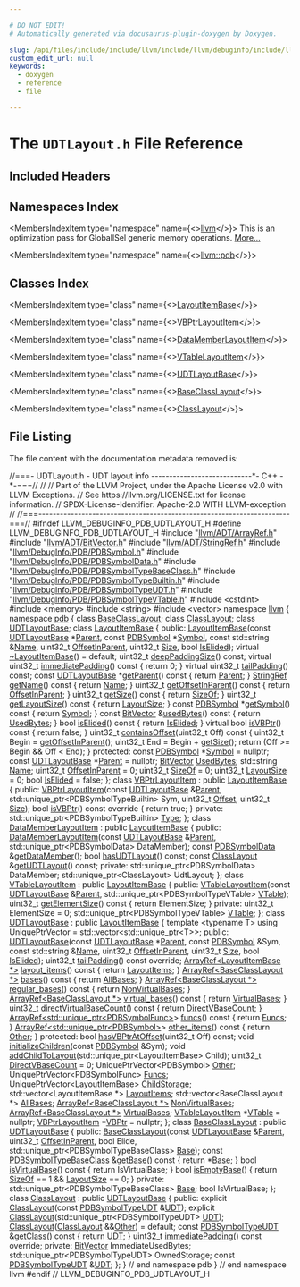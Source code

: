 ```yaml
---

# DO NOT EDIT!
# Automatically generated via docusaurus-plugin-doxygen by Doxygen.

slug: /api/files/include/include/llvm/include/llvm/debuginfo/include/llvm/debuginfo/pdb/udtlayout-h
custom_edit_url: null
keywords:
  - doxygen
  - reference
  - file

---
```





# The `UDTLayout.h` File Reference

<DoxygenPage pluginConfig={pluginConfig}>



## Included Headers

<IncludesList>
<IncludesListItem
  filePath="llvm/ADT/ArrayRef.h"
  permalink="/docs/api/files/include/include/llvm/include/llvm/adt/arrayref-h"
  isLocal="true" />
<IncludesListItem
  filePath="llvm/ADT/BitVector.h"
  permalink="/docs/api/files/include/include/llvm/include/llvm/adt/bitvector-h"
  isLocal="true" />
<IncludesListItem
  filePath="llvm/ADT/StringRef.h"
  permalink="/docs/api/files/include/include/llvm/include/llvm/adt/stringref-h"
  isLocal="true" />
<IncludesListItem
  filePath="llvm/DebugInfo/PDB/PDBSymbol.h"
  permalink="/docs/api/files/include/include/llvm/include/llvm/debuginfo/include/llvm/debuginfo/pdb/pdbsymbol-h"
  isLocal="true" />
<IncludesListItem
  filePath="llvm/DebugInfo/PDB/PDBSymbolData.h"
  permalink="/docs/api/files/include/include/llvm/include/llvm/debuginfo/include/llvm/debuginfo/pdb/pdbsymboldata-h"
  isLocal="true" />
<IncludesListItem
  filePath="llvm/DebugInfo/PDB/PDBSymbolTypeBaseClass.h"
  permalink="/docs/api/files/include/include/llvm/include/llvm/debuginfo/include/llvm/debuginfo/pdb/pdbsymboltypebaseclass-h"
  isLocal="true" />
<IncludesListItem
  filePath="llvm/DebugInfo/PDB/PDBSymbolTypeBuiltin.h"
  permalink="/docs/api/files/include/include/llvm/include/llvm/debuginfo/include/llvm/debuginfo/pdb/pdbsymboltypebuiltin-h"
  isLocal="true" />
<IncludesListItem
  filePath="llvm/DebugInfo/PDB/PDBSymbolTypeUDT.h"
  permalink="/docs/api/files/include/include/llvm/include/llvm/debuginfo/include/llvm/debuginfo/pdb/pdbsymboltypeudt-h"
  isLocal="true" />
<IncludesListItem
  filePath="llvm/DebugInfo/PDB/PDBSymbolTypeVTable.h"
  permalink="/docs/api/files/include/include/llvm/include/llvm/debuginfo/include/llvm/debuginfo/pdb/pdbsymboltypevtable-h"
  isLocal="true" />
<IncludesListItem
  filePath="cstdint"
  permalink=""
  isLocal="false" />
<IncludesListItem
  filePath="memory"
  permalink=""
  isLocal="false" />
<IncludesListItem
  filePath="string"
  permalink=""
  isLocal="false" />
<IncludesListItem
  filePath="vector"
  permalink=""
  isLocal="false" />
</IncludesList>

## Namespaces Index

<MembersIndex>

<MembersIndexItem
  type="namespace"
  name={<><a href="/docs/api/namespaces/llvm">llvm</a></>}>
This is an optimization pass for GlobalISel generic memory operations. <a href="/docs/api/namespaces/llvm/#details">More...</a>
</MembersIndexItem>

<MembersIndexItem
  type="namespace"
  name={<><a href="/docs/api/namespaces/llvm/pdb">llvm::pdb</a></>}>
</MembersIndexItem>

</MembersIndex>

## Classes Index

<MembersIndex>

<MembersIndexItem
  type="class"
  name={<><a href="/docs/api/classes/llvm/pdb/layoutitembase">LayoutItemBase</a></>}>
</MembersIndexItem>

<MembersIndexItem
  type="class"
  name={<><a href="/docs/api/classes/llvm/pdb/vbptrlayoutitem">VBPtrLayoutItem</a></>}>
</MembersIndexItem>

<MembersIndexItem
  type="class"
  name={<><a href="/docs/api/classes/llvm/pdb/datamemberlayoutitem">DataMemberLayoutItem</a></>}>
</MembersIndexItem>

<MembersIndexItem
  type="class"
  name={<><a href="/docs/api/classes/llvm/pdb/vtablelayoutitem">VTableLayoutItem</a></>}>
</MembersIndexItem>

<MembersIndexItem
  type="class"
  name={<><a href="/docs/api/classes/llvm/pdb/udtlayoutbase">UDTLayoutBase</a></>}>
</MembersIndexItem>

<MembersIndexItem
  type="class"
  name={<><a href="/docs/api/classes/llvm/pdb/baseclasslayout">BaseClassLayout</a></>}>
</MembersIndexItem>

<MembersIndexItem
  type="class"
  name={<><a href="/docs/api/classes/llvm/pdb/classlayout">ClassLayout</a></>}>
</MembersIndexItem>

</MembersIndex>


## File Listing

The file content with the documentation metadata removed is:

<ProgramListing>

<Link id="l00001" /><CodeLine lineNumber="1"><Highlight kind="comment">//===- UDTLayout.h - UDT layout info ----------------------------&#42;- C++ -&#42;-===//</Highlight><Highlight kind="normal"></Highlight></CodeLine>
<Link id="l00002" /><CodeLine lineNumber="2"><Highlight kind="normal"></Highlight><Highlight kind="comment">//</Highlight><Highlight kind="normal"></Highlight></CodeLine>
<Link id="l00003" /><CodeLine lineNumber="3"><Highlight kind="normal"></Highlight><Highlight kind="comment">// Part of the LLVM Project, under the Apache License v2.0 with LLVM Exceptions.</Highlight><Highlight kind="normal"></Highlight></CodeLine>
<Link id="l00004" /><CodeLine lineNumber="4"><Highlight kind="normal"></Highlight><Highlight kind="comment">// See https://llvm.org/LICENSE.txt for license information.</Highlight><Highlight kind="normal"></Highlight></CodeLine>
<Link id="l00005" /><CodeLine lineNumber="5"><Highlight kind="normal"></Highlight><Highlight kind="comment">// SPDX-License-Identifier: Apache-2.0 WITH LLVM-exception</Highlight><Highlight kind="normal"></Highlight></CodeLine>
<Link id="l00006" /><CodeLine lineNumber="6"><Highlight kind="normal"></Highlight><Highlight kind="comment">//</Highlight><Highlight kind="normal"></Highlight></CodeLine>
<Link id="l00007" /><CodeLine lineNumber="7"><Highlight kind="normal"></Highlight><Highlight kind="comment">//===----------------------------------------------------------------------===//</Highlight><Highlight kind="normal"></Highlight></CodeLine>
<Link id="l00008" /><CodeLine lineNumber="8"><Highlight kind="normal"></Highlight></CodeLine>
<Link id="l00009" /><CodeLine lineNumber="9"><Highlight kind="normal"></Highlight><Highlight kind="preprocessor">#ifndef LLVM&#95;DEBUGINFO&#95;PDB&#95;UDTLAYOUT&#95;H</Highlight><Highlight kind="normal"></Highlight></CodeLine>
<Link id="l00010" /><CodeLine lineNumber="10"><Highlight kind="normal"></Highlight><Highlight kind="preprocessor">#define LLVM&#95;DEBUGINFO&#95;PDB&#95;UDTLAYOUT&#95;H</Highlight><Highlight kind="normal"></Highlight></CodeLine>
<Link id="l00011" /><CodeLine lineNumber="11"><Highlight kind="normal"></Highlight></CodeLine>
<Link id="l00012" /><CodeLine lineNumber="12"><Highlight kind="normal"></Highlight><Highlight kind="preprocessor">#include &quot;<a href="/docs/api/files/include/include/llvm/include/llvm/adt/arrayref-h">llvm/ADT/ArrayRef.h</a>&quot;</Highlight><Highlight kind="normal"></Highlight></CodeLine>
<Link id="l00013" /><CodeLine lineNumber="13"><Highlight kind="normal"></Highlight><Highlight kind="preprocessor">#include &quot;<a href="/docs/api/files/include/include/llvm/include/llvm/adt/bitvector-h">llvm/ADT/BitVector.h</a>&quot;</Highlight><Highlight kind="normal"></Highlight></CodeLine>
<Link id="l00014" /><CodeLine lineNumber="14"><Highlight kind="normal"></Highlight><Highlight kind="preprocessor">#include &quot;<a href="/docs/api/files/include/include/llvm/include/llvm/adt/stringref-h">llvm/ADT/StringRef.h</a>&quot;</Highlight><Highlight kind="normal"></Highlight></CodeLine>
<Link id="l00015" /><CodeLine lineNumber="15"><Highlight kind="normal"></Highlight><Highlight kind="preprocessor">#include &quot;<a href="/docs/api/files/include/include/llvm/include/llvm/debuginfo/include/llvm/debuginfo/pdb/pdbsymbol-h">llvm/DebugInfo/PDB/PDBSymbol.h</a>&quot;</Highlight><Highlight kind="normal"></Highlight></CodeLine>
<Link id="l00016" /><CodeLine lineNumber="16"><Highlight kind="normal"></Highlight><Highlight kind="preprocessor">#include &quot;<a href="/docs/api/files/include/include/llvm/include/llvm/debuginfo/include/llvm/debuginfo/pdb/pdbsymboldata-h">llvm/DebugInfo/PDB/PDBSymbolData.h</a>&quot;</Highlight><Highlight kind="normal"></Highlight></CodeLine>
<Link id="l00017" /><CodeLine lineNumber="17"><Highlight kind="normal"></Highlight><Highlight kind="preprocessor">#include &quot;<a href="/docs/api/files/include/include/llvm/include/llvm/debuginfo/include/llvm/debuginfo/pdb/pdbsymboltypebaseclass-h">llvm/DebugInfo/PDB/PDBSymbolTypeBaseClass.h</a>&quot;</Highlight><Highlight kind="normal"></Highlight></CodeLine>
<Link id="l00018" /><CodeLine lineNumber="18"><Highlight kind="normal"></Highlight><Highlight kind="preprocessor">#include &quot;<a href="/docs/api/files/include/include/llvm/include/llvm/debuginfo/include/llvm/debuginfo/pdb/pdbsymboltypebuiltin-h">llvm/DebugInfo/PDB/PDBSymbolTypeBuiltin.h</a>&quot;</Highlight><Highlight kind="normal"></Highlight></CodeLine>
<Link id="l00019" /><CodeLine lineNumber="19"><Highlight kind="normal"></Highlight><Highlight kind="preprocessor">#include &quot;<a href="/docs/api/files/include/include/llvm/include/llvm/debuginfo/include/llvm/debuginfo/pdb/pdbsymboltypeudt-h">llvm/DebugInfo/PDB/PDBSymbolTypeUDT.h</a>&quot;</Highlight><Highlight kind="normal"></Highlight></CodeLine>
<Link id="l00020" /><CodeLine lineNumber="20"><Highlight kind="normal"></Highlight><Highlight kind="preprocessor">#include &quot;<a href="/docs/api/files/include/include/llvm/include/llvm/debuginfo/include/llvm/debuginfo/pdb/pdbsymboltypevtable-h">llvm/DebugInfo/PDB/PDBSymbolTypeVTable.h</a>&quot;</Highlight><Highlight kind="normal"></Highlight></CodeLine>
<Link id="l00021" /><CodeLine lineNumber="21"><Highlight kind="normal"></Highlight><Highlight kind="preprocessor">#include &lt;cstdint&gt;</Highlight><Highlight kind="normal"></Highlight></CodeLine>
<Link id="l00022" /><CodeLine lineNumber="22"><Highlight kind="normal"></Highlight><Highlight kind="preprocessor">#include &lt;memory&gt;</Highlight><Highlight kind="normal"></Highlight></CodeLine>
<Link id="l00023" /><CodeLine lineNumber="23"><Highlight kind="normal"></Highlight><Highlight kind="preprocessor">#include &lt;string&gt;</Highlight><Highlight kind="normal"></Highlight></CodeLine>
<Link id="l00024" /><CodeLine lineNumber="24"><Highlight kind="normal"></Highlight><Highlight kind="preprocessor">#include &lt;vector&gt;</Highlight><Highlight kind="normal"></Highlight></CodeLine>
<Link id="l00025" /><CodeLine lineNumber="25"><Highlight kind="normal"></Highlight></CodeLine>
<Link id="l00026" /><CodeLine lineNumber="26"><Highlight kind="normal"></Highlight><Highlight kind="keyword">namespace </Highlight><Highlight kind="normal"><a href="/docs/api/namespaces/llvm">llvm</a> &#123;</Highlight></CodeLine>
<Link id="l00027" /><CodeLine lineNumber="27"><Highlight kind="normal"></Highlight><Highlight kind="keyword">namespace </Highlight><Highlight kind="normal"><a href="/docs/api/namespaces/llvm/pdb">pdb</a> &#123;</Highlight></CodeLine>
<Link id="l00028" /><CodeLine lineNumber="28"><Highlight kind="normal"></Highlight></CodeLine>
<Link id="l00029" /><CodeLine lineNumber="29"><Highlight kind="normal"></Highlight><Highlight kind="keyword">class </Highlight><Highlight kind="normal"><a href="/docs/api/classes/llvm/pdb/baseclasslayout">BaseClassLayout</a>;</Highlight></CodeLine>
<Link id="l00030" /><CodeLine lineNumber="30"><Highlight kind="normal"></Highlight><Highlight kind="keyword">class </Highlight><Highlight kind="normal"><a href="/docs/api/classes/llvm/pdb/classlayout">ClassLayout</a>;</Highlight></CodeLine>
<Link id="l00031" /><CodeLine lineNumber="31"><Highlight kind="normal"></Highlight><Highlight kind="keyword">class </Highlight><Highlight kind="normal"><a href="/docs/api/classes/llvm/pdb/udtlayoutbase">UDTLayoutBase</a>;</Highlight></CodeLine>
<Link id="l00032" /><CodeLine lineNumber="32"><Highlight kind="normal"></Highlight></CodeLine>
<Link id="l00033" /><CodeLine lineNumber="33" lineLink="/docs/api/classes/llvm/pdb/layoutitembase"><Highlight kind="normal"></Highlight><Highlight kind="keyword">class </Highlight><Highlight kind="normal"><a href="/docs/api/classes/llvm/pdb/layoutitembase/#ad0e63790f73f9608f8ba426cb98178bc">LayoutItemBase</a> &#123;</Highlight></CodeLine>
<Link id="l00034" /><CodeLine lineNumber="34"><Highlight kind="normal"></Highlight><Highlight kind="keyword">public</Highlight><Highlight kind="normal">:</Highlight></CodeLine>
<Link id="l00035" /><CodeLine lineNumber="35"><Highlight kind="normal">  <a href="/docs/api/classes/llvm/pdb/layoutitembase/#ad0e63790f73f9608f8ba426cb98178bc">LayoutItemBase</a>(</Highlight><Highlight kind="keyword">const</Highlight><Highlight kind="normal"> <a href="/docs/api/classes/llvm/pdb/udtlayoutbase">UDTLayoutBase</a> &#42;<a href="/docs/api/classes/llvm/pdb/layoutitembase/#aed9833844c86541361110c19424d8c2f">Parent</a>, </Highlight><Highlight kind="keyword">const</Highlight><Highlight kind="normal"> <a href="/docs/api/classes/llvm/pdb/pdbsymbol">PDBSymbol</a> &#42;<a href="/docs/api/classes/llvm/pdb/layoutitembase/#af09751a4aec4e5d3323d59b713c8ca4a">Symbol</a>,</Highlight></CodeLine>
<Link id="l00036" /><CodeLine lineNumber="36"><Highlight kind="normal">                 </Highlight><Highlight kind="keyword">const</Highlight><Highlight kind="normal"> std::string &amp;<a href="/docs/api/classes/llvm/pdb/layoutitembase/#ad10bda87163f7abb0fc4d862c66d8c06">Name</a>, uint32&#95;t <a href="/docs/api/classes/llvm/pdb/layoutitembase/#a1b003a2100c25845bfdb52de4700aed7">OffsetInParent</a>,</Highlight></CodeLine>
<Link id="l00037" /><CodeLine lineNumber="37"><Highlight kind="normal">                 uint32&#95;t <a href="/docs/api/files/lib/lib/analysis/inlineorder-cpp/#a7ee6f0cb51c3b9056199e9a0001fe8c3a6f6cb72d544962fa333e2e34ce64f719">Size</a>, </Highlight><Highlight kind="keywordtype">bool</Highlight><Highlight kind="normal"> <a href="/docs/api/classes/llvm/pdb/layoutitembase/#af036e1dfe92e3a19a805b255ac43848a">IsElided</a>);</Highlight></CodeLine>
<Link id="l00038" /><CodeLine lineNumber="38" lineLink="/docs/api/classes/llvm/pdb/layoutitembase/#a2ce1a2370856fd157314b71d2ba7ab7c"><Highlight kind="normal">  </Highlight><Highlight kind="keyword">virtual</Highlight><Highlight kind="normal"> <a href="/docs/api/classes/llvm/pdb/layoutitembase/#a2ce1a2370856fd157314b71d2ba7ab7c">~LayoutItemBase</a>() = </Highlight><Highlight kind="keywordflow">default</Highlight><Highlight kind="normal">;</Highlight></CodeLine>
<Link id="l00039" /><CodeLine lineNumber="39"><Highlight kind="normal"></Highlight></CodeLine>
<Link id="l00040" /><CodeLine lineNumber="40"><Highlight kind="normal">  uint32&#95;t <a href="/docs/api/classes/llvm/pdb/layoutitembase/#a492f7b33957eb4402f058a6e90af346c">deepPaddingSize</a>() </Highlight><Highlight kind="keyword">const</Highlight><Highlight kind="normal">;</Highlight></CodeLine>
<Link id="l00041" /><CodeLine lineNumber="41" lineLink="/docs/api/classes/llvm/pdb/layoutitembase/#ac4e549b6ff6558ad52e0f8e0289bf499"><Highlight kind="normal">  </Highlight><Highlight kind="keyword">virtual</Highlight><Highlight kind="normal"> uint32&#95;t <a href="/docs/api/classes/llvm/pdb/layoutitembase/#ac4e549b6ff6558ad52e0f8e0289bf499">immediatePadding</a>()</Highlight><Highlight kind="keyword"> const </Highlight><Highlight kind="normal">&#123; </Highlight><Highlight kind="keywordflow">return</Highlight><Highlight kind="normal"> 0; &#125;</Highlight></CodeLine>
<Link id="l00042" /><CodeLine lineNumber="42"><Highlight kind="normal">  </Highlight><Highlight kind="keyword">virtual</Highlight><Highlight kind="normal"> uint32&#95;t <a href="/docs/api/classes/llvm/pdb/layoutitembase/#a47cb3d653556d34f95405f1bdf9361b5">tailPadding</a>() </Highlight><Highlight kind="keyword">const</Highlight><Highlight kind="normal">;</Highlight></CodeLine>
<Link id="l00043" /><CodeLine lineNumber="43"><Highlight kind="normal"></Highlight></CodeLine>
<Link id="l00044" /><CodeLine lineNumber="44" lineLink="/docs/api/classes/llvm/pdb/layoutitembase/#ad17df02fb67e74f3b29d21803b57ca6c"><Highlight kind="normal">  </Highlight><Highlight kind="keyword">const</Highlight><Highlight kind="normal"> <a href="/docs/api/classes/llvm/pdb/udtlayoutbase">UDTLayoutBase</a> &#42;<a href="/docs/api/classes/llvm/pdb/layoutitembase/#ad17df02fb67e74f3b29d21803b57ca6c">getParent</a>()</Highlight><Highlight kind="keyword"> const </Highlight><Highlight kind="normal">&#123; </Highlight><Highlight kind="keywordflow">return</Highlight><Highlight kind="normal"> <a href="/docs/api/classes/llvm/pdb/layoutitembase/#aed9833844c86541361110c19424d8c2f">Parent</a>; &#125;</Highlight></CodeLine>
<Link id="l00045" /><CodeLine lineNumber="45" lineLink="/docs/api/classes/llvm/pdb/layoutitembase/#a35f8076437782a6719e4c8eeadcb6c07"><Highlight kind="normal">  <a href="/docs/api/classes/llvm/stringref">StringRef</a> <a href="/docs/api/classes/llvm/pdb/layoutitembase/#a35f8076437782a6719e4c8eeadcb6c07">getName</a>()</Highlight><Highlight kind="keyword"> const </Highlight><Highlight kind="normal">&#123; </Highlight><Highlight kind="keywordflow">return</Highlight><Highlight kind="normal"> <a href="/docs/api/classes/llvm/pdb/layoutitembase/#ad10bda87163f7abb0fc4d862c66d8c06">Name</a>; &#125;</Highlight></CodeLine>
<Link id="l00046" /><CodeLine lineNumber="46" lineLink="/docs/api/classes/llvm/pdb/layoutitembase/#a650f01b775ec9ed10bb5f2e40196ba8d"><Highlight kind="normal">  uint32&#95;t <a href="/docs/api/classes/llvm/pdb/layoutitembase/#a650f01b775ec9ed10bb5f2e40196ba8d">getOffsetInParent</a>()</Highlight><Highlight kind="keyword"> const </Highlight><Highlight kind="normal">&#123; </Highlight><Highlight kind="keywordflow">return</Highlight><Highlight kind="normal"> <a href="/docs/api/classes/llvm/pdb/layoutitembase/#a1b003a2100c25845bfdb52de4700aed7">OffsetInParent</a>; &#125;</Highlight></CodeLine>
<Link id="l00047" /><CodeLine lineNumber="47" lineLink="/docs/api/classes/llvm/pdb/layoutitembase/#a3a31586f6cfca2197df724b439551b91"><Highlight kind="normal">  uint32&#95;t <a href="/docs/api/classes/llvm/pdb/layoutitembase/#a3a31586f6cfca2197df724b439551b91">getSize</a>()</Highlight><Highlight kind="keyword"> const </Highlight><Highlight kind="normal">&#123; </Highlight><Highlight kind="keywordflow">return</Highlight><Highlight kind="normal"> <a href="/docs/api/classes/llvm/pdb/layoutitembase/#a219e1c40234502e0850ea8f378e2f192">SizeOf</a>; &#125;</Highlight></CodeLine>
<Link id="l00048" /><CodeLine lineNumber="48" lineLink="/docs/api/classes/llvm/pdb/layoutitembase/#a8b0de0f4efe2019cf67ef2853e67fb2a"><Highlight kind="normal">  uint32&#95;t <a href="/docs/api/classes/llvm/pdb/layoutitembase/#a8b0de0f4efe2019cf67ef2853e67fb2a">getLayoutSize</a>()</Highlight><Highlight kind="keyword"> const </Highlight><Highlight kind="normal">&#123; </Highlight><Highlight kind="keywordflow">return</Highlight><Highlight kind="normal"> <a href="/docs/api/classes/llvm/pdb/layoutitembase/#af33f2369fa87c3fe25cce0a4c591e4a1">LayoutSize</a>; &#125;</Highlight></CodeLine>
<Link id="l00049" /><CodeLine lineNumber="49" lineLink="/docs/api/classes/llvm/pdb/layoutitembase/#a184c9e2209297e2453566e51ed35c26f"><Highlight kind="normal">  </Highlight><Highlight kind="keyword">const</Highlight><Highlight kind="normal"> <a href="/docs/api/classes/llvm/pdb/pdbsymbol">PDBSymbol</a> &#42;<a href="/docs/api/classes/llvm/pdb/layoutitembase/#a184c9e2209297e2453566e51ed35c26f">getSymbol</a>()</Highlight><Highlight kind="keyword"> const </Highlight><Highlight kind="normal">&#123; </Highlight><Highlight kind="keywordflow">return</Highlight><Highlight kind="normal"> <a href="/docs/api/classes/llvm/pdb/layoutitembase/#af09751a4aec4e5d3323d59b713c8ca4a">Symbol</a>; &#125;</Highlight></CodeLine>
<Link id="l00050" /><CodeLine lineNumber="50" lineLink="/docs/api/classes/llvm/pdb/layoutitembase/#a4bc071fe28aaf963b93231e1ad87acd5"><Highlight kind="normal">  </Highlight><Highlight kind="keyword">const</Highlight><Highlight kind="normal"> <a href="/docs/api/classes/llvm/bitvector">BitVector</a> &amp;<a href="/docs/api/classes/llvm/pdb/layoutitembase/#a4bc071fe28aaf963b93231e1ad87acd5">usedBytes</a>()</Highlight><Highlight kind="keyword"> const </Highlight><Highlight kind="normal">&#123; </Highlight><Highlight kind="keywordflow">return</Highlight><Highlight kind="normal"> <a href="/docs/api/classes/llvm/pdb/layoutitembase/#aa9133332d2b710957ef0836de8286073">UsedBytes</a>; &#125;</Highlight></CodeLine>
<Link id="l00051" /><CodeLine lineNumber="51" lineLink="/docs/api/classes/llvm/pdb/layoutitembase/#ad78b974c055ef8c95054bd02c9f016ef"><Highlight kind="normal">  </Highlight><Highlight kind="keywordtype">bool</Highlight><Highlight kind="normal"> <a href="/docs/api/classes/llvm/pdb/layoutitembase/#ad78b974c055ef8c95054bd02c9f016ef">isElided</a>()</Highlight><Highlight kind="keyword"> const </Highlight><Highlight kind="normal">&#123; </Highlight><Highlight kind="keywordflow">return</Highlight><Highlight kind="normal"> <a href="/docs/api/classes/llvm/pdb/layoutitembase/#af036e1dfe92e3a19a805b255ac43848a">IsElided</a>; &#125;</Highlight></CodeLine>
<Link id="l00052" /><CodeLine lineNumber="52" lineLink="/docs/api/classes/llvm/pdb/layoutitembase/#a512ca6c2c3b257211ab6b775c891c5cc"><Highlight kind="normal">  </Highlight><Highlight kind="keyword">virtual</Highlight><Highlight kind="normal"> </Highlight><Highlight kind="keywordtype">bool</Highlight><Highlight kind="normal"> <a href="/docs/api/classes/llvm/pdb/layoutitembase/#a512ca6c2c3b257211ab6b775c891c5cc">isVBPtr</a>()</Highlight><Highlight kind="keyword"> const </Highlight><Highlight kind="normal">&#123; </Highlight><Highlight kind="keywordflow">return</Highlight><Highlight kind="normal"> </Highlight><Highlight kind="keyword">false</Highlight><Highlight kind="normal">; &#125;</Highlight></CodeLine>
<Link id="l00053" /><CodeLine lineNumber="53"><Highlight kind="normal"></Highlight></CodeLine>
<Link id="l00054" /><CodeLine lineNumber="54" lineLink="/docs/api/classes/llvm/pdb/layoutitembase/#a6d76278f711394aad50f5590822df66c"><Highlight kind="normal">  uint32&#95;t <a href="/docs/api/classes/llvm/pdb/layoutitembase/#a6d76278f711394aad50f5590822df66c">containsOffset</a>(uint32&#95;t Off)</Highlight><Highlight kind="keyword"> const </Highlight><Highlight kind="normal">&#123;</Highlight></CodeLine>
<Link id="l00055" /><CodeLine lineNumber="55"><Highlight kind="normal">    uint32&#95;t Begin = <a href="/docs/api/classes/llvm/pdb/layoutitembase/#a650f01b775ec9ed10bb5f2e40196ba8d">getOffsetInParent</a>();</Highlight></CodeLine>
<Link id="l00056" /><CodeLine lineNumber="56"><Highlight kind="normal">    uint32&#95;t End = Begin + <a href="/docs/api/classes/llvm/pdb/layoutitembase/#a3a31586f6cfca2197df724b439551b91">getSize</a>();</Highlight></CodeLine>
<Link id="l00057" /><CodeLine lineNumber="57"><Highlight kind="normal">    </Highlight><Highlight kind="keywordflow">return</Highlight><Highlight kind="normal"> (Off &gt;= Begin &amp;&amp; Off &lt; End);</Highlight></CodeLine>
<Link id="l00058" /><CodeLine lineNumber="58"><Highlight kind="normal">  &#125;</Highlight></CodeLine>
<Link id="l00059" /><CodeLine lineNumber="59"><Highlight kind="normal"></Highlight></CodeLine>
<Link id="l00060" /><CodeLine lineNumber="60"><Highlight kind="normal"></Highlight><Highlight kind="keyword">protected</Highlight><Highlight kind="normal">:</Highlight></CodeLine>
<Link id="l00061" /><CodeLine lineNumber="61" lineLink="/docs/api/classes/llvm/pdb/layoutitembase/#af09751a4aec4e5d3323d59b713c8ca4a"><Highlight kind="normal">  </Highlight><Highlight kind="keyword">const</Highlight><Highlight kind="normal"> <a href="/docs/api/classes/llvm/pdb/pdbsymbol">PDBSymbol</a> &#42;<a href="/docs/api/classes/llvm/pdb/layoutitembase/#af09751a4aec4e5d3323d59b713c8ca4a">Symbol</a> = </Highlight><Highlight kind="keyword">nullptr</Highlight><Highlight kind="normal">;</Highlight></CodeLine>
<Link id="l00062" /><CodeLine lineNumber="62" lineLink="/docs/api/classes/llvm/pdb/layoutitembase/#aed9833844c86541361110c19424d8c2f"><Highlight kind="normal">  </Highlight><Highlight kind="keyword">const</Highlight><Highlight kind="normal"> <a href="/docs/api/classes/llvm/pdb/udtlayoutbase">UDTLayoutBase</a> &#42;<a href="/docs/api/classes/llvm/pdb/layoutitembase/#aed9833844c86541361110c19424d8c2f">Parent</a> = </Highlight><Highlight kind="keyword">nullptr</Highlight><Highlight kind="normal">;</Highlight></CodeLine>
<Link id="l00063" /><CodeLine lineNumber="63" lineLink="/docs/api/classes/llvm/pdb/layoutitembase/#aa9133332d2b710957ef0836de8286073"><Highlight kind="normal">  <a href="/docs/api/classes/llvm/bitvector">BitVector</a> <a href="/docs/api/classes/llvm/pdb/layoutitembase/#aa9133332d2b710957ef0836de8286073">UsedBytes</a>;</Highlight></CodeLine>
<Link id="l00064" /><CodeLine lineNumber="64" lineLink="/docs/api/classes/llvm/pdb/layoutitembase/#ad10bda87163f7abb0fc4d862c66d8c06"><Highlight kind="normal">  std::string <a href="/docs/api/classes/llvm/pdb/layoutitembase/#ad10bda87163f7abb0fc4d862c66d8c06">Name</a>;</Highlight></CodeLine>
<Link id="l00065" /><CodeLine lineNumber="65" lineLink="/docs/api/classes/llvm/pdb/layoutitembase/#a1b003a2100c25845bfdb52de4700aed7"><Highlight kind="normal">  uint32&#95;t <a href="/docs/api/classes/llvm/pdb/layoutitembase/#a1b003a2100c25845bfdb52de4700aed7">OffsetInParent</a> = 0;</Highlight></CodeLine>
<Link id="l00066" /><CodeLine lineNumber="66" lineLink="/docs/api/classes/llvm/pdb/layoutitembase/#a219e1c40234502e0850ea8f378e2f192"><Highlight kind="normal">  uint32&#95;t <a href="/docs/api/classes/llvm/pdb/layoutitembase/#a219e1c40234502e0850ea8f378e2f192">SizeOf</a> = 0;</Highlight></CodeLine>
<Link id="l00067" /><CodeLine lineNumber="67" lineLink="/docs/api/classes/llvm/pdb/layoutitembase/#af33f2369fa87c3fe25cce0a4c591e4a1"><Highlight kind="normal">  uint32&#95;t <a href="/docs/api/classes/llvm/pdb/layoutitembase/#af33f2369fa87c3fe25cce0a4c591e4a1">LayoutSize</a> = 0;</Highlight></CodeLine>
<Link id="l00068" /><CodeLine lineNumber="68" lineLink="/docs/api/classes/llvm/pdb/layoutitembase/#af036e1dfe92e3a19a805b255ac43848a"><Highlight kind="normal">  </Highlight><Highlight kind="keywordtype">bool</Highlight><Highlight kind="normal"> <a href="/docs/api/classes/llvm/pdb/layoutitembase/#af036e1dfe92e3a19a805b255ac43848a">IsElided</a> = </Highlight><Highlight kind="keyword">false</Highlight><Highlight kind="normal">;</Highlight></CodeLine>
<Link id="l00069" /><CodeLine lineNumber="69"><Highlight kind="normal">&#125;;</Highlight></CodeLine>
<Link id="l00070" /><CodeLine lineNumber="70"><Highlight kind="normal"></Highlight></CodeLine>
<Link id="l00071" /><CodeLine lineNumber="71" lineLink="/docs/api/classes/llvm/pdb/vbptrlayoutitem"><Highlight kind="normal"></Highlight><Highlight kind="keyword">class </Highlight><Highlight kind="normal"><a href="/docs/api/classes/llvm/pdb/vbptrlayoutitem/#a0113631d833f38b765ff515d11693ac4">VBPtrLayoutItem</a> : </Highlight><Highlight kind="keyword">public</Highlight><Highlight kind="normal"> <a href="/docs/api/classes/llvm/pdb/layoutitembase/#ad0e63790f73f9608f8ba426cb98178bc">LayoutItemBase</a> &#123;</Highlight></CodeLine>
<Link id="l00072" /><CodeLine lineNumber="72"><Highlight kind="normal"></Highlight><Highlight kind="keyword">public</Highlight><Highlight kind="normal">:</Highlight></CodeLine>
<Link id="l00073" /><CodeLine lineNumber="73"><Highlight kind="normal">  <a href="/docs/api/classes/llvm/pdb/vbptrlayoutitem/#a0113631d833f38b765ff515d11693ac4">VBPtrLayoutItem</a>(</Highlight><Highlight kind="keyword">const</Highlight><Highlight kind="normal"> <a href="/docs/api/classes/llvm/pdb/udtlayoutbase">UDTLayoutBase</a> &amp;<a href="/docs/api/classes/llvm/pdb/layoutitembase/#aed9833844c86541361110c19424d8c2f">Parent</a>,</Highlight></CodeLine>
<Link id="l00074" /><CodeLine lineNumber="74"><Highlight kind="normal">                  std::unique&#95;ptr&lt;PDBSymbolTypeBuiltin&gt; Sym, uint32&#95;t <a href="/docs/api/namespaces/llvm/pdb/#ac10322dc19a928c2dbb83ec9689dc23cadfd0a82c4bf37b1e90b690a22a20692e">Offset</a>,</Highlight></CodeLine>
<Link id="l00075" /><CodeLine lineNumber="75"><Highlight kind="normal">                  uint32&#95;t <a href="/docs/api/files/lib/lib/analysis/inlineorder-cpp/#a7ee6f0cb51c3b9056199e9a0001fe8c3a6f6cb72d544962fa333e2e34ce64f719">Size</a>);</Highlight></CodeLine>
<Link id="l00076" /><CodeLine lineNumber="76"><Highlight kind="normal"></Highlight></CodeLine>
<Link id="l00077" /><CodeLine lineNumber="77" lineLink="/docs/api/classes/llvm/pdb/vbptrlayoutitem/#a68afc571bb7a3f693b263b05b9e6b0ef"><Highlight kind="normal">  </Highlight><Highlight kind="keywordtype">bool</Highlight><Highlight kind="normal"> <a href="/docs/api/classes/llvm/pdb/vbptrlayoutitem/#a68afc571bb7a3f693b263b05b9e6b0ef">isVBPtr</a>()</Highlight><Highlight kind="keyword"> const override </Highlight><Highlight kind="normal">&#123; </Highlight><Highlight kind="keywordflow">return</Highlight><Highlight kind="normal"> </Highlight><Highlight kind="keyword">true</Highlight><Highlight kind="normal">; &#125;</Highlight></CodeLine>
<Link id="l00078" /><CodeLine lineNumber="78"><Highlight kind="normal"></Highlight></CodeLine>
<Link id="l00079" /><CodeLine lineNumber="79"><Highlight kind="normal"></Highlight><Highlight kind="keyword">private</Highlight><Highlight kind="normal">:</Highlight></CodeLine>
<Link id="l00080" /><CodeLine lineNumber="80"><Highlight kind="normal">  std::unique&#95;ptr&lt;PDBSymbolTypeBuiltin&gt; <a href="/docs/api/namespaces/llvm/pdb/#a952cb7401a07c49e2879fbfc92f0dc2caa1fa27779242b4902f7ae3bdd5c6d508">Type</a>;</Highlight></CodeLine>
<Link id="l00081" /><CodeLine lineNumber="81"><Highlight kind="normal">&#125;;</Highlight></CodeLine>
<Link id="l00082" /><CodeLine lineNumber="82"><Highlight kind="normal"></Highlight></CodeLine>
<Link id="l00083" /><CodeLine lineNumber="83" lineLink="/docs/api/classes/llvm/pdb/datamemberlayoutitem"><Highlight kind="normal"></Highlight><Highlight kind="keyword">class </Highlight><Highlight kind="normal"><a href="/docs/api/classes/llvm/pdb/datamemberlayoutitem/#a178a9e728b70cd289c3f491283b3164b">DataMemberLayoutItem</a> : </Highlight><Highlight kind="keyword">public</Highlight><Highlight kind="normal"> <a href="/docs/api/classes/llvm/pdb/layoutitembase/#ad0e63790f73f9608f8ba426cb98178bc">LayoutItemBase</a> &#123;</Highlight></CodeLine>
<Link id="l00084" /><CodeLine lineNumber="84"><Highlight kind="normal"></Highlight><Highlight kind="keyword">public</Highlight><Highlight kind="normal">:</Highlight></CodeLine>
<Link id="l00085" /><CodeLine lineNumber="85"><Highlight kind="normal">  <a href="/docs/api/classes/llvm/pdb/datamemberlayoutitem/#a178a9e728b70cd289c3f491283b3164b">DataMemberLayoutItem</a>(</Highlight><Highlight kind="keyword">const</Highlight><Highlight kind="normal"> <a href="/docs/api/classes/llvm/pdb/udtlayoutbase">UDTLayoutBase</a> &amp;<a href="/docs/api/classes/llvm/pdb/layoutitembase/#aed9833844c86541361110c19424d8c2f">Parent</a>,</Highlight></CodeLine>
<Link id="l00086" /><CodeLine lineNumber="86"><Highlight kind="normal">                       std::unique&#95;ptr&lt;PDBSymbolData&gt; DataMember);</Highlight></CodeLine>
<Link id="l00087" /><CodeLine lineNumber="87"><Highlight kind="normal"></Highlight></CodeLine>
<Link id="l00088" /><CodeLine lineNumber="88"><Highlight kind="normal">  </Highlight><Highlight kind="keyword">const</Highlight><Highlight kind="normal"> <a href="/docs/api/classes/llvm/pdb/pdbsymboldata">PDBSymbolData</a> &amp;<a href="/docs/api/classes/llvm/pdb/datamemberlayoutitem/#a091b96a1b8783652329a3925ef98fab6">getDataMember</a>();</Highlight></CodeLine>
<Link id="l00089" /><CodeLine lineNumber="89"><Highlight kind="normal">  </Highlight><Highlight kind="keywordtype">bool</Highlight><Highlight kind="normal"> <a href="/docs/api/classes/llvm/pdb/datamemberlayoutitem/#a862954d97af30b07491fb932cb293181">hasUDTLayout</a>() </Highlight><Highlight kind="keyword">const</Highlight><Highlight kind="normal">;</Highlight></CodeLine>
<Link id="l00090" /><CodeLine lineNumber="90"><Highlight kind="normal">  </Highlight><Highlight kind="keyword">const</Highlight><Highlight kind="normal"> <a href="/docs/api/classes/llvm/pdb/classlayout">ClassLayout</a> &amp;<a href="/docs/api/classes/llvm/pdb/datamemberlayoutitem/#afba7ad1cc5bd8a490f6fc4931707624e">getUDTLayout</a>() </Highlight><Highlight kind="keyword">const</Highlight><Highlight kind="normal">;</Highlight></CodeLine>
<Link id="l00091" /><CodeLine lineNumber="91"><Highlight kind="normal"></Highlight></CodeLine>
<Link id="l00092" /><CodeLine lineNumber="92"><Highlight kind="normal"></Highlight><Highlight kind="keyword">private</Highlight><Highlight kind="normal">:</Highlight></CodeLine>
<Link id="l00093" /><CodeLine lineNumber="93"><Highlight kind="normal">  std::unique&#95;ptr&lt;PDBSymbolData&gt; DataMember;</Highlight></CodeLine>
<Link id="l00094" /><CodeLine lineNumber="94"><Highlight kind="normal">  std::unique&#95;ptr&lt;ClassLayout&gt; UdtLayout;</Highlight></CodeLine>
<Link id="l00095" /><CodeLine lineNumber="95"><Highlight kind="normal">&#125;;</Highlight></CodeLine>
<Link id="l00096" /><CodeLine lineNumber="96"><Highlight kind="normal"></Highlight></CodeLine>
<Link id="l00097" /><CodeLine lineNumber="97" lineLink="/docs/api/classes/llvm/pdb/vtablelayoutitem"><Highlight kind="normal"></Highlight><Highlight kind="keyword">class </Highlight><Highlight kind="normal"><a href="/docs/api/classes/llvm/pdb/vtablelayoutitem/#aa3300b9c44d96281bad0d1ca6659fe80">VTableLayoutItem</a> : </Highlight><Highlight kind="keyword">public</Highlight><Highlight kind="normal"> <a href="/docs/api/classes/llvm/pdb/layoutitembase/#ad0e63790f73f9608f8ba426cb98178bc">LayoutItemBase</a> &#123;</Highlight></CodeLine>
<Link id="l00098" /><CodeLine lineNumber="98"><Highlight kind="normal"></Highlight><Highlight kind="keyword">public</Highlight><Highlight kind="normal">:</Highlight></CodeLine>
<Link id="l00099" /><CodeLine lineNumber="99"><Highlight kind="normal">  <a href="/docs/api/classes/llvm/pdb/vtablelayoutitem/#aa3300b9c44d96281bad0d1ca6659fe80">VTableLayoutItem</a>(</Highlight><Highlight kind="keyword">const</Highlight><Highlight kind="normal"> <a href="/docs/api/classes/llvm/pdb/udtlayoutbase">UDTLayoutBase</a> &amp;<a href="/docs/api/classes/llvm/pdb/layoutitembase/#aed9833844c86541361110c19424d8c2f">Parent</a>,</Highlight></CodeLine>
<Link id="l00100" /><CodeLine lineNumber="100"><Highlight kind="normal">                   std::unique&#95;ptr&lt;PDBSymbolTypeVTable&gt; <a href="/docs/api/namespaces/llvm/pdb/#a33e853ec74d48b1340d1d4bae772d30ba5fe1b444a36c9acc94c001c1add97722">VTable</a>);</Highlight></CodeLine>
<Link id="l00101" /><CodeLine lineNumber="101"><Highlight kind="normal"></Highlight></CodeLine>
<Link id="l00102" /><CodeLine lineNumber="102" lineLink="/docs/api/classes/llvm/pdb/vtablelayoutitem/#ae5da13f1c0bff03803efbbfac8fef075"><Highlight kind="normal">  uint32&#95;t <a href="/docs/api/classes/llvm/pdb/vtablelayoutitem/#ae5da13f1c0bff03803efbbfac8fef075">getElementSize</a>()</Highlight><Highlight kind="keyword"> const </Highlight><Highlight kind="normal">&#123; </Highlight><Highlight kind="keywordflow">return</Highlight><Highlight kind="normal"> ElementSize; &#125;</Highlight></CodeLine>
<Link id="l00103" /><CodeLine lineNumber="103"><Highlight kind="normal"></Highlight></CodeLine>
<Link id="l00104" /><CodeLine lineNumber="104"><Highlight kind="normal"></Highlight><Highlight kind="keyword">private</Highlight><Highlight kind="normal">:</Highlight></CodeLine>
<Link id="l00105" /><CodeLine lineNumber="105"><Highlight kind="normal">  uint32&#95;t ElementSize = 0;</Highlight></CodeLine>
<Link id="l00106" /><CodeLine lineNumber="106"><Highlight kind="normal">  std::unique&#95;ptr&lt;PDBSymbolTypeVTable&gt; <a href="/docs/api/namespaces/llvm/pdb/#a33e853ec74d48b1340d1d4bae772d30ba5fe1b444a36c9acc94c001c1add97722">VTable</a>;</Highlight></CodeLine>
<Link id="l00107" /><CodeLine lineNumber="107"><Highlight kind="normal">&#125;;</Highlight></CodeLine>
<Link id="l00108" /><CodeLine lineNumber="108"><Highlight kind="normal"></Highlight></CodeLine>
<Link id="l00109" /><CodeLine lineNumber="109" lineLink="/docs/api/classes/llvm/pdb/udtlayoutbase"><Highlight kind="normal"></Highlight><Highlight kind="keyword">class </Highlight><Highlight kind="normal"><a href="/docs/api/classes/llvm/pdb/udtlayoutbase/#aea075f4ad0ba0b34107add3c46cf9664">UDTLayoutBase</a> : </Highlight><Highlight kind="keyword">public</Highlight><Highlight kind="normal"> <a href="/docs/api/classes/llvm/pdb/layoutitembase/#ad0e63790f73f9608f8ba426cb98178bc">LayoutItemBase</a> &#123;</Highlight></CodeLine>
<Link id="l00110" /><CodeLine lineNumber="110"><Highlight kind="normal">  </Highlight><Highlight kind="keyword">template</Highlight><Highlight kind="normal"> &lt;</Highlight><Highlight kind="keyword">typename</Highlight><Highlight kind="normal"> T&gt; </Highlight><Highlight kind="keyword">using </Highlight><Highlight kind="normal">UniquePtrVector = std::vector&lt;std::unique&#95;ptr&lt;T&gt;&gt;;</Highlight></CodeLine>
<Link id="l00111" /><CodeLine lineNumber="111"><Highlight kind="normal"></Highlight></CodeLine>
<Link id="l00112" /><CodeLine lineNumber="112"><Highlight kind="normal"></Highlight><Highlight kind="keyword">public</Highlight><Highlight kind="normal">:</Highlight></CodeLine>
<Link id="l00113" /><CodeLine lineNumber="113"><Highlight kind="normal">  <a href="/docs/api/classes/llvm/pdb/udtlayoutbase/#aea075f4ad0ba0b34107add3c46cf9664">UDTLayoutBase</a>(</Highlight><Highlight kind="keyword">const</Highlight><Highlight kind="normal"> <a href="/docs/api/classes/llvm/pdb/udtlayoutbase/#aea075f4ad0ba0b34107add3c46cf9664">UDTLayoutBase</a> &#42;<a href="/docs/api/classes/llvm/pdb/layoutitembase/#aed9833844c86541361110c19424d8c2f">Parent</a>, </Highlight><Highlight kind="keyword">const</Highlight><Highlight kind="normal"> <a href="/docs/api/classes/llvm/pdb/pdbsymbol">PDBSymbol</a> &amp;Sym,</Highlight></CodeLine>
<Link id="l00114" /><CodeLine lineNumber="114"><Highlight kind="normal">                </Highlight><Highlight kind="keyword">const</Highlight><Highlight kind="normal"> std::string &amp;<a href="/docs/api/classes/llvm/pdb/layoutitembase/#ad10bda87163f7abb0fc4d862c66d8c06">Name</a>, uint32&#95;t <a href="/docs/api/classes/llvm/pdb/layoutitembase/#a1b003a2100c25845bfdb52de4700aed7">OffsetInParent</a>, uint32&#95;t <a href="/docs/api/files/lib/lib/analysis/inlineorder-cpp/#a7ee6f0cb51c3b9056199e9a0001fe8c3a6f6cb72d544962fa333e2e34ce64f719">Size</a>,</Highlight></CodeLine>
<Link id="l00115" /><CodeLine lineNumber="115"><Highlight kind="normal">                </Highlight><Highlight kind="keywordtype">bool</Highlight><Highlight kind="normal"> <a href="/docs/api/classes/llvm/pdb/layoutitembase/#af036e1dfe92e3a19a805b255ac43848a">IsElided</a>);</Highlight></CodeLine>
<Link id="l00116" /><CodeLine lineNumber="116"><Highlight kind="normal"></Highlight></CodeLine>
<Link id="l00117" /><CodeLine lineNumber="117"><Highlight kind="normal">  uint32&#95;t <a href="/docs/api/classes/llvm/pdb/udtlayoutbase/#a6934c477e5a494595fc2c8673e3c079e">tailPadding</a>() </Highlight><Highlight kind="keyword">const override</Highlight><Highlight kind="normal">;</Highlight></CodeLine>
<Link id="l00118" /><CodeLine lineNumber="118" lineLink="/docs/api/classes/llvm/pdb/udtlayoutbase/#a56f6057417e7e19058aeb83d7034185f"><Highlight kind="normal">  <a href="/docs/api/classes/llvm/arrayref">ArrayRef&lt;LayoutItemBase &#42;&gt;</a> <a href="/docs/api/classes/llvm/pdb/udtlayoutbase/#a56f6057417e7e19058aeb83d7034185f">layout&#95;items</a>()</Highlight><Highlight kind="keyword"> const </Highlight><Highlight kind="normal">&#123; </Highlight><Highlight kind="keywordflow">return</Highlight><Highlight kind="normal"> <a href="/docs/api/classes/llvm/pdb/udtlayoutbase/#a47316094be098cd74eb3e4b1504c4738">LayoutItems</a>; &#125;</Highlight></CodeLine>
<Link id="l00119" /><CodeLine lineNumber="119" lineLink="/docs/api/classes/llvm/pdb/udtlayoutbase/#a205680dc619ec0105cd2318ea4eebe1d"><Highlight kind="normal">  <a href="/docs/api/classes/llvm/arrayref">ArrayRef&lt;BaseClassLayout &#42;&gt;</a> <a href="/docs/api/classes/llvm/pdb/udtlayoutbase/#a205680dc619ec0105cd2318ea4eebe1d">bases</a>()</Highlight><Highlight kind="keyword"> const </Highlight><Highlight kind="normal">&#123; </Highlight><Highlight kind="keywordflow">return</Highlight><Highlight kind="normal"> <a href="/docs/api/classes/llvm/pdb/udtlayoutbase/#abd663483b6074d59c2d75f982c104878">AllBases</a>; &#125;</Highlight></CodeLine>
<Link id="l00120" /><CodeLine lineNumber="120" lineLink="/docs/api/classes/llvm/pdb/udtlayoutbase/#a22cd580369a004940519a7b7be7d7d15"><Highlight kind="normal">  <a href="/docs/api/classes/llvm/arrayref">ArrayRef&lt;BaseClassLayout &#42;&gt;</a> <a href="/docs/api/classes/llvm/pdb/udtlayoutbase/#a22cd580369a004940519a7b7be7d7d15">regular&#95;bases</a>()</Highlight><Highlight kind="keyword"> const </Highlight><Highlight kind="normal">&#123; </Highlight><Highlight kind="keywordflow">return</Highlight><Highlight kind="normal"> <a href="/docs/api/classes/llvm/pdb/udtlayoutbase/#adf0f38a76a1c0171e4ba01b1fe662d41">NonVirtualBases</a>; &#125;</Highlight></CodeLine>
<Link id="l00121" /><CodeLine lineNumber="121" lineLink="/docs/api/classes/llvm/pdb/udtlayoutbase/#a17c265a8220ac43d769ef36f63e37c82"><Highlight kind="normal">  <a href="/docs/api/classes/llvm/arrayref">ArrayRef&lt;BaseClassLayout &#42;&gt;</a> <a href="/docs/api/classes/llvm/pdb/udtlayoutbase/#a17c265a8220ac43d769ef36f63e37c82">virtual&#95;bases</a>()</Highlight><Highlight kind="keyword"> const </Highlight><Highlight kind="normal">&#123; </Highlight><Highlight kind="keywordflow">return</Highlight><Highlight kind="normal"> <a href="/docs/api/classes/llvm/pdb/udtlayoutbase/#a0a85b428c9aa931c45df6423d74655da">VirtualBases</a>; &#125;</Highlight></CodeLine>
<Link id="l00122" /><CodeLine lineNumber="122" lineLink="/docs/api/classes/llvm/pdb/udtlayoutbase/#ad541a6ee1f35e593fbaf50fa23285d4f"><Highlight kind="normal">  uint32&#95;t <a href="/docs/api/classes/llvm/pdb/udtlayoutbase/#ad541a6ee1f35e593fbaf50fa23285d4f">directVirtualBaseCount</a>()</Highlight><Highlight kind="keyword"> const </Highlight><Highlight kind="normal">&#123; </Highlight><Highlight kind="keywordflow">return</Highlight><Highlight kind="normal"> <a href="/docs/api/classes/llvm/pdb/udtlayoutbase/#a3494c6cd742caabc3106830f57c7b117">DirectVBaseCount</a>; &#125;</Highlight></CodeLine>
<Link id="l00123" /><CodeLine lineNumber="123" lineLink="/docs/api/classes/llvm/pdb/udtlayoutbase/#a846d1e4a216d17a078dbc222ae2e2182"><Highlight kind="normal">  <a href="/docs/api/classes/llvm/arrayref">ArrayRef&lt;std::unique&#95;ptr&lt;PDBSymbolFunc&gt;</a>&gt; <a href="/docs/api/classes/llvm/pdb/udtlayoutbase/#a846d1e4a216d17a078dbc222ae2e2182">funcs</a>()</Highlight><Highlight kind="keyword"> const </Highlight><Highlight kind="normal">&#123; </Highlight><Highlight kind="keywordflow">return</Highlight><Highlight kind="normal"> <a href="/docs/api/classes/llvm/pdb/udtlayoutbase/#ad31330f2bead61a10072e12257f26538">Funcs</a>; &#125;</Highlight></CodeLine>
<Link id="l00124" /><CodeLine lineNumber="124" lineLink="/docs/api/classes/llvm/pdb/udtlayoutbase/#a424ac1f50be7552ee87142bfbc9afb00"><Highlight kind="normal">  <a href="/docs/api/classes/llvm/arrayref">ArrayRef&lt;std::unique&#95;ptr&lt;PDBSymbol&gt;</a>&gt; <a href="/docs/api/classes/llvm/pdb/udtlayoutbase/#a424ac1f50be7552ee87142bfbc9afb00">other&#95;items</a>()</Highlight><Highlight kind="keyword"> const </Highlight><Highlight kind="normal">&#123; </Highlight><Highlight kind="keywordflow">return</Highlight><Highlight kind="normal"> <a href="/docs/api/classes/llvm/pdb/udtlayoutbase/#a6352455e1b59d422a185ddb04dd2ed87">Other</a>; &#125;</Highlight></CodeLine>
<Link id="l00125" /><CodeLine lineNumber="125"><Highlight kind="normal"></Highlight></CodeLine>
<Link id="l00126" /><CodeLine lineNumber="126"><Highlight kind="normal"></Highlight><Highlight kind="keyword">protected</Highlight><Highlight kind="normal">:</Highlight></CodeLine>
<Link id="l00127" /><CodeLine lineNumber="127"><Highlight kind="normal">  </Highlight><Highlight kind="keywordtype">bool</Highlight><Highlight kind="normal"> <a href="/docs/api/classes/llvm/pdb/udtlayoutbase/#a22763a1e0237a92357300c0691d1c816">hasVBPtrAtOffset</a>(uint32&#95;t Off) </Highlight><Highlight kind="keyword">const</Highlight><Highlight kind="normal">;</Highlight></CodeLine>
<Link id="l00128" /><CodeLine lineNumber="128"><Highlight kind="normal">  </Highlight><Highlight kind="keywordtype">void</Highlight><Highlight kind="normal"> <a href="/docs/api/classes/llvm/pdb/udtlayoutbase/#ad34ca12f73439d9092237a6fc01fefa0">initializeChildren</a>(</Highlight><Highlight kind="keyword">const</Highlight><Highlight kind="normal"> <a href="/docs/api/classes/llvm/pdb/pdbsymbol">PDBSymbol</a> &amp;Sym);</Highlight></CodeLine>
<Link id="l00129" /><CodeLine lineNumber="129"><Highlight kind="normal"></Highlight></CodeLine>
<Link id="l00130" /><CodeLine lineNumber="130"><Highlight kind="normal">  </Highlight><Highlight kind="keywordtype">void</Highlight><Highlight kind="normal"> <a href="/docs/api/classes/llvm/pdb/udtlayoutbase/#a93c4e1b8420517136bbb2f5d6a9af796">addChildToLayout</a>(std::unique&#95;ptr&lt;LayoutItemBase&gt; Child);</Highlight></CodeLine>
<Link id="l00131" /><CodeLine lineNumber="131"><Highlight kind="normal"></Highlight></CodeLine>
<Link id="l00132" /><CodeLine lineNumber="132" lineLink="/docs/api/classes/llvm/pdb/udtlayoutbase/#a3494c6cd742caabc3106830f57c7b117"><Highlight kind="normal">  uint32&#95;t <a href="/docs/api/classes/llvm/pdb/udtlayoutbase/#a3494c6cd742caabc3106830f57c7b117">DirectVBaseCount</a> = 0;</Highlight></CodeLine>
<Link id="l00133" /><CodeLine lineNumber="133"><Highlight kind="normal"></Highlight></CodeLine>
<Link id="l00134" /><CodeLine lineNumber="134" lineLink="/docs/api/classes/llvm/pdb/udtlayoutbase/#a6352455e1b59d422a185ddb04dd2ed87"><Highlight kind="normal">  UniquePtrVector&lt;PDBSymbol&gt; <a href="/docs/api/classes/llvm/pdb/udtlayoutbase/#a6352455e1b59d422a185ddb04dd2ed87">Other</a>;</Highlight></CodeLine>
<Link id="l00135" /><CodeLine lineNumber="135" lineLink="/docs/api/classes/llvm/pdb/udtlayoutbase/#ad31330f2bead61a10072e12257f26538"><Highlight kind="normal">  UniquePtrVector&lt;PDBSymbolFunc&gt; <a href="/docs/api/classes/llvm/pdb/udtlayoutbase/#ad31330f2bead61a10072e12257f26538">Funcs</a>;</Highlight></CodeLine>
<Link id="l00136" /><CodeLine lineNumber="136" lineLink="/docs/api/classes/llvm/pdb/udtlayoutbase/#ad5628bdc800f33c2d8383fefc6f2dfaf"><Highlight kind="normal">  UniquePtrVector&lt;LayoutItemBase&gt; <a href="/docs/api/classes/llvm/pdb/udtlayoutbase/#ad5628bdc800f33c2d8383fefc6f2dfaf">ChildStorage</a>;</Highlight></CodeLine>
<Link id="l00137" /><CodeLine lineNumber="137" lineLink="/docs/api/classes/llvm/pdb/udtlayoutbase/#a47316094be098cd74eb3e4b1504c4738"><Highlight kind="normal">  std::vector&lt;LayoutItemBase &#42;&gt; <a href="/docs/api/classes/llvm/pdb/udtlayoutbase/#a47316094be098cd74eb3e4b1504c4738">LayoutItems</a>;</Highlight></CodeLine>
<Link id="l00138" /><CodeLine lineNumber="138"><Highlight kind="normal"></Highlight></CodeLine>
<Link id="l00139" /><CodeLine lineNumber="139" lineLink="/docs/api/classes/llvm/pdb/udtlayoutbase/#abd663483b6074d59c2d75f982c104878"><Highlight kind="normal">  std::vector&lt;BaseClassLayout &#42;&gt; <a href="/docs/api/classes/llvm/pdb/udtlayoutbase/#abd663483b6074d59c2d75f982c104878">AllBases</a>;</Highlight></CodeLine>
<Link id="l00140" /><CodeLine lineNumber="140" lineLink="/docs/api/classes/llvm/pdb/udtlayoutbase/#adf0f38a76a1c0171e4ba01b1fe662d41"><Highlight kind="normal">  <a href="/docs/api/classes/llvm/arrayref">ArrayRef&lt;BaseClassLayout &#42;&gt;</a> <a href="/docs/api/classes/llvm/pdb/udtlayoutbase/#adf0f38a76a1c0171e4ba01b1fe662d41">NonVirtualBases</a>;</Highlight></CodeLine>
<Link id="l00141" /><CodeLine lineNumber="141" lineLink="/docs/api/classes/llvm/pdb/udtlayoutbase/#a0a85b428c9aa931c45df6423d74655da"><Highlight kind="normal">  <a href="/docs/api/classes/llvm/arrayref">ArrayRef&lt;BaseClassLayout &#42;&gt;</a> <a href="/docs/api/classes/llvm/pdb/udtlayoutbase/#a0a85b428c9aa931c45df6423d74655da">VirtualBases</a>;</Highlight></CodeLine>
<Link id="l00142" /><CodeLine lineNumber="142"><Highlight kind="normal"></Highlight></CodeLine>
<Link id="l00143" /><CodeLine lineNumber="143" lineLink="/docs/api/classes/llvm/pdb/udtlayoutbase/#ad3470c00f65da79d3681ca5f34b93e55"><Highlight kind="normal">  <a href="/docs/api/classes/llvm/pdb/vtablelayoutitem">VTableLayoutItem</a> &#42;<a href="/docs/api/classes/llvm/pdb/udtlayoutbase/#ad3470c00f65da79d3681ca5f34b93e55">VTable</a> = </Highlight><Highlight kind="keyword">nullptr</Highlight><Highlight kind="normal">;</Highlight></CodeLine>
<Link id="l00144" /><CodeLine lineNumber="144" lineLink="/docs/api/classes/llvm/pdb/udtlayoutbase/#aee5d37f0553ed32d48eae43729b0974a"><Highlight kind="normal">  <a href="/docs/api/classes/llvm/pdb/vbptrlayoutitem">VBPtrLayoutItem</a> &#42;<a href="/docs/api/classes/llvm/pdb/udtlayoutbase/#aee5d37f0553ed32d48eae43729b0974a">VBPtr</a> = </Highlight><Highlight kind="keyword">nullptr</Highlight><Highlight kind="normal">;</Highlight></CodeLine>
<Link id="l00145" /><CodeLine lineNumber="145"><Highlight kind="normal">&#125;;</Highlight></CodeLine>
<Link id="l00146" /><CodeLine lineNumber="146"><Highlight kind="normal"></Highlight></CodeLine>
<Link id="l00147" /><CodeLine lineNumber="147" lineLink="/docs/api/classes/llvm/pdb/baseclasslayout"><Highlight kind="normal"></Highlight><Highlight kind="keyword">class </Highlight><Highlight kind="normal"><a href="/docs/api/classes/llvm/pdb/baseclasslayout/#a0af95a3e920db1df1dc61fb5685622be">BaseClassLayout</a> : </Highlight><Highlight kind="keyword">public</Highlight><Highlight kind="normal"> <a href="/docs/api/classes/llvm/pdb/udtlayoutbase/#aea075f4ad0ba0b34107add3c46cf9664">UDTLayoutBase</a> &#123;</Highlight></CodeLine>
<Link id="l00148" /><CodeLine lineNumber="148"><Highlight kind="normal"></Highlight><Highlight kind="keyword">public</Highlight><Highlight kind="normal">:</Highlight></CodeLine>
<Link id="l00149" /><CodeLine lineNumber="149"><Highlight kind="normal">  <a href="/docs/api/classes/llvm/pdb/baseclasslayout/#a0af95a3e920db1df1dc61fb5685622be">BaseClassLayout</a>(</Highlight><Highlight kind="keyword">const</Highlight><Highlight kind="normal"> <a href="/docs/api/classes/llvm/pdb/udtlayoutbase/#aea075f4ad0ba0b34107add3c46cf9664">UDTLayoutBase</a> &amp;<a href="/docs/api/classes/llvm/pdb/layoutitembase/#aed9833844c86541361110c19424d8c2f">Parent</a>, uint32&#95;t <a href="/docs/api/classes/llvm/pdb/layoutitembase/#a1b003a2100c25845bfdb52de4700aed7">OffsetInParent</a>,</Highlight></CodeLine>
<Link id="l00150" /><CodeLine lineNumber="150"><Highlight kind="normal">                  </Highlight><Highlight kind="keywordtype">bool</Highlight><Highlight kind="normal"> Elide, std::unique&#95;ptr&lt;PDBSymbolTypeBaseClass&gt; <a href="/docs/api/namespaces/llvm/sampleprof/#a702f69807459cc25db5754a5f179d3fcaf6fbeb8fa9f451468611536b00878d41">Base</a>);</Highlight></CodeLine>
<Link id="l00151" /><CodeLine lineNumber="151"><Highlight kind="normal"></Highlight></CodeLine>
<Link id="l00152" /><CodeLine lineNumber="152" lineLink="/docs/api/classes/llvm/pdb/baseclasslayout/#adbffa81b5d98b485a2cde2bb9f84d140"><Highlight kind="normal">  </Highlight><Highlight kind="keyword">const</Highlight><Highlight kind="normal"> <a href="/docs/api/classes/llvm/pdb/pdbsymboltypebaseclass">PDBSymbolTypeBaseClass</a> &amp;<a href="/docs/api/classes/llvm/pdb/baseclasslayout/#adbffa81b5d98b485a2cde2bb9f84d140">getBase</a>()</Highlight><Highlight kind="keyword"> const </Highlight><Highlight kind="normal">&#123; </Highlight><Highlight kind="keywordflow">return</Highlight><Highlight kind="normal"> &#42;<a href="/docs/api/namespaces/llvm/sampleprof/#a702f69807459cc25db5754a5f179d3fcaf6fbeb8fa9f451468611536b00878d41">Base</a>; &#125;</Highlight></CodeLine>
<Link id="l00153" /><CodeLine lineNumber="153" lineLink="/docs/api/classes/llvm/pdb/baseclasslayout/#a3991cf3c6ad6ad12cd0bcb37c1b01ea3"><Highlight kind="normal">  </Highlight><Highlight kind="keywordtype">bool</Highlight><Highlight kind="normal"> <a href="/docs/api/classes/llvm/pdb/baseclasslayout/#a3991cf3c6ad6ad12cd0bcb37c1b01ea3">isVirtualBase</a>()</Highlight><Highlight kind="keyword"> const </Highlight><Highlight kind="normal">&#123; </Highlight><Highlight kind="keywordflow">return</Highlight><Highlight kind="normal"> IsVirtualBase; &#125;</Highlight></CodeLine>
<Link id="l00154" /><CodeLine lineNumber="154" lineLink="/docs/api/classes/llvm/pdb/baseclasslayout/#a06fc9cec87e8a2d0271aae057d20390d"><Highlight kind="normal">  </Highlight><Highlight kind="keywordtype">bool</Highlight><Highlight kind="normal"> <a href="/docs/api/classes/llvm/pdb/baseclasslayout/#a06fc9cec87e8a2d0271aae057d20390d">isEmptyBase</a>() &#123; </Highlight><Highlight kind="keywordflow">return</Highlight><Highlight kind="normal"> <a href="/docs/api/classes/llvm/pdb/layoutitembase/#a219e1c40234502e0850ea8f378e2f192">SizeOf</a> == 1 &amp;&amp; <a href="/docs/api/classes/llvm/pdb/layoutitembase/#af33f2369fa87c3fe25cce0a4c591e4a1">LayoutSize</a> == 0; &#125;</Highlight></CodeLine>
<Link id="l00155" /><CodeLine lineNumber="155"><Highlight kind="normal"></Highlight></CodeLine>
<Link id="l00156" /><CodeLine lineNumber="156"><Highlight kind="normal"></Highlight><Highlight kind="keyword">private</Highlight><Highlight kind="normal">:</Highlight></CodeLine>
<Link id="l00157" /><CodeLine lineNumber="157"><Highlight kind="normal">  std::unique&#95;ptr&lt;PDBSymbolTypeBaseClass&gt; <a href="/docs/api/namespaces/llvm/sampleprof/#a702f69807459cc25db5754a5f179d3fcaf6fbeb8fa9f451468611536b00878d41">Base</a>;</Highlight></CodeLine>
<Link id="l00158" /><CodeLine lineNumber="158"><Highlight kind="normal">  </Highlight><Highlight kind="keywordtype">bool</Highlight><Highlight kind="normal"> IsVirtualBase;</Highlight></CodeLine>
<Link id="l00159" /><CodeLine lineNumber="159"><Highlight kind="normal">&#125;;</Highlight></CodeLine>
<Link id="l00160" /><CodeLine lineNumber="160"><Highlight kind="normal"></Highlight></CodeLine>
<Link id="l00161" /><CodeLine lineNumber="161" lineLink="/docs/api/classes/llvm/pdb/classlayout"><Highlight kind="normal"></Highlight><Highlight kind="keyword">class </Highlight><Highlight kind="normal"><a href="/docs/api/classes/llvm/pdb/classlayout/#a7d3ca0c21b9d442d938cde435fb33cb0">ClassLayout</a> : </Highlight><Highlight kind="keyword">public</Highlight><Highlight kind="normal"> <a href="/docs/api/classes/llvm/pdb/udtlayoutbase/#aea075f4ad0ba0b34107add3c46cf9664">UDTLayoutBase</a> &#123;</Highlight></CodeLine>
<Link id="l00162" /><CodeLine lineNumber="162"><Highlight kind="normal"></Highlight><Highlight kind="keyword">public</Highlight><Highlight kind="normal">:</Highlight></CodeLine>
<Link id="l00163" /><CodeLine lineNumber="163"><Highlight kind="normal">  </Highlight><Highlight kind="keyword">explicit</Highlight><Highlight kind="normal"> <a href="/docs/api/classes/llvm/pdb/classlayout/#a7d3ca0c21b9d442d938cde435fb33cb0">ClassLayout</a>(</Highlight><Highlight kind="keyword">const</Highlight><Highlight kind="normal"> <a href="/docs/api/classes/llvm/pdb/pdbsymboltypeudt">PDBSymbolTypeUDT</a> &amp;<a href="/docs/api/namespaces/llvm/pdb/#a33e853ec74d48b1340d1d4bae772d30ba37c9ef439007788bd633ea027a36e87e">UDT</a>);</Highlight></CodeLine>
<Link id="l00164" /><CodeLine lineNumber="164"><Highlight kind="normal">  </Highlight><Highlight kind="keyword">explicit</Highlight><Highlight kind="normal"> <a href="/docs/api/classes/llvm/pdb/classlayout/#a7d3ca0c21b9d442d938cde435fb33cb0">ClassLayout</a>(std::unique&#95;ptr&lt;PDBSymbolTypeUDT&gt; <a href="/docs/api/namespaces/llvm/pdb/#a33e853ec74d48b1340d1d4bae772d30ba37c9ef439007788bd633ea027a36e87e">UDT</a>);</Highlight></CodeLine>
<Link id="l00165" /><CodeLine lineNumber="165"><Highlight kind="normal"></Highlight></CodeLine>
<Link id="l00166" /><CodeLine lineNumber="166" lineLink="/docs/api/classes/llvm/pdb/classlayout/#ad16fc5353124328a4185b59491fe0dfa"><Highlight kind="normal">  <a href="/docs/api/classes/llvm/pdb/classlayout/#ad16fc5353124328a4185b59491fe0dfa">ClassLayout</a>(<a href="/docs/api/classes/llvm/pdb/classlayout/#a7d3ca0c21b9d442d938cde435fb33cb0">ClassLayout</a> &amp;&amp;<a href="/docs/api/classes/llvm/pdb/udtlayoutbase/#a6352455e1b59d422a185ddb04dd2ed87">Other</a>) = </Highlight><Highlight kind="keywordflow">default</Highlight><Highlight kind="normal">;</Highlight></CodeLine>
<Link id="l00167" /><CodeLine lineNumber="167"><Highlight kind="normal"></Highlight></CodeLine>
<Link id="l00168" /><CodeLine lineNumber="168" lineLink="/docs/api/classes/llvm/pdb/classlayout/#aa6f8b26449aba301606d123e62e8997f"><Highlight kind="normal">  </Highlight><Highlight kind="keyword">const</Highlight><Highlight kind="normal"> <a href="/docs/api/classes/llvm/pdb/pdbsymboltypeudt">PDBSymbolTypeUDT</a> &amp;<a href="/docs/api/classes/llvm/pdb/classlayout/#aa6f8b26449aba301606d123e62e8997f">getClass</a>()</Highlight><Highlight kind="keyword"> const </Highlight><Highlight kind="normal">&#123; </Highlight><Highlight kind="keywordflow">return</Highlight><Highlight kind="normal"> <a href="/docs/api/namespaces/llvm/pdb/#a33e853ec74d48b1340d1d4bae772d30ba37c9ef439007788bd633ea027a36e87e">UDT</a>; &#125;</Highlight></CodeLine>
<Link id="l00169" /><CodeLine lineNumber="169"><Highlight kind="normal">  uint32&#95;t <a href="/docs/api/classes/llvm/pdb/classlayout/#a3236487333ddd2215d1c696086115b16">immediatePadding</a>() </Highlight><Highlight kind="keyword">const override</Highlight><Highlight kind="normal">;</Highlight></CodeLine>
<Link id="l00170" /><CodeLine lineNumber="170"><Highlight kind="normal"></Highlight></CodeLine>
<Link id="l00171" /><CodeLine lineNumber="171"><Highlight kind="normal"></Highlight><Highlight kind="keyword">private</Highlight><Highlight kind="normal">:</Highlight></CodeLine>
<Link id="l00172" /><CodeLine lineNumber="172"><Highlight kind="normal">  <a href="/docs/api/classes/llvm/bitvector">BitVector</a> ImmediateUsedBytes;</Highlight></CodeLine>
<Link id="l00173" /><CodeLine lineNumber="173"><Highlight kind="normal">  std::unique&#95;ptr&lt;PDBSymbolTypeUDT&gt; OwnedStorage;</Highlight></CodeLine>
<Link id="l00174" /><CodeLine lineNumber="174"><Highlight kind="normal">  </Highlight><Highlight kind="keyword">const</Highlight><Highlight kind="normal"> <a href="/docs/api/classes/llvm/pdb/pdbsymboltypeudt">PDBSymbolTypeUDT</a> &amp;<a href="/docs/api/namespaces/llvm/pdb/#a33e853ec74d48b1340d1d4bae772d30ba37c9ef439007788bd633ea027a36e87e">UDT</a>;</Highlight></CodeLine>
<Link id="l00175" /><CodeLine lineNumber="175"><Highlight kind="normal">&#125;;</Highlight></CodeLine>
<Link id="l00176" /><CodeLine lineNumber="176"><Highlight kind="normal"></Highlight></CodeLine>
<Link id="l00177" /><CodeLine lineNumber="177"><Highlight kind="normal">&#125; </Highlight><Highlight kind="comment">// end namespace pdb</Highlight><Highlight kind="normal"></Highlight></CodeLine>
<Link id="l00178" /><CodeLine lineNumber="178"><Highlight kind="normal">&#125; </Highlight><Highlight kind="comment">// end namespace llvm</Highlight><Highlight kind="normal"></Highlight></CodeLine>
<Link id="l00179" /><CodeLine lineNumber="179"><Highlight kind="normal"></Highlight></CodeLine>
<Link id="l00180" /><CodeLine lineNumber="180"><Highlight kind="normal"></Highlight><Highlight kind="preprocessor">#endif </Highlight><Highlight kind="comment">// LLVM&#95;DEBUGINFO&#95;PDB&#95;UDTLAYOUT&#95;H</Highlight><Highlight kind="normal"></Highlight></CodeLine>

</ProgramListing>


</DoxygenPage>
